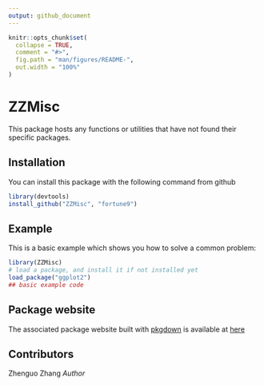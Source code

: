 ```yaml
---
output: github_document
---
```


<!-- README.md is generated from README.Rmd. Please edit that file -->

```r
knitr::opts_chunk$set(
  collapse = TRUE,
  comment = "#>",
  fig.path = "man/figures/README-",
  out.width = "100%"
)
```

# ZZMisc

<!-- badges: start -->
<!-- badges: end -->

This package hosts any functions or utilities that have not found
their specific packages.

## Installation

You can install this package with the following command from github

``` r
library(devtools)
install_github("ZZMisc", "fortune9")
```

## Example

This is a basic example which shows you how to solve a common problem:

```r
library(ZZMisc)
# load a package, and install it if not installed yet
load_package("ggplot2")
## basic example code
```

## Package website

The associated package website built with [pkgdown](https://pkgdown.r-lib.org/) is available at
[here](https://fortune9.github.io/ZZMisc/)

<!-- comments

What is special about using `README.Rmd` instead of just `README.md`? You can include R chunks like so:

```r
summary(cars)
```

You'll still need to render `README.Rmd` regularly, to keep `README.md` up-to-date. `devtools::build_readme()` is handy for this. You could also use GitHub Actions to re-render `README.Rmd` every time you push. An example workflow can be found here: <https://github.com/r-lib/actions/tree/master/examples>.

In that case, don't forget to commit and push the resulting figure files, so they display on GitHub and CRAN.
-->

## Contributors

Zhenguo Zhang *Author*


